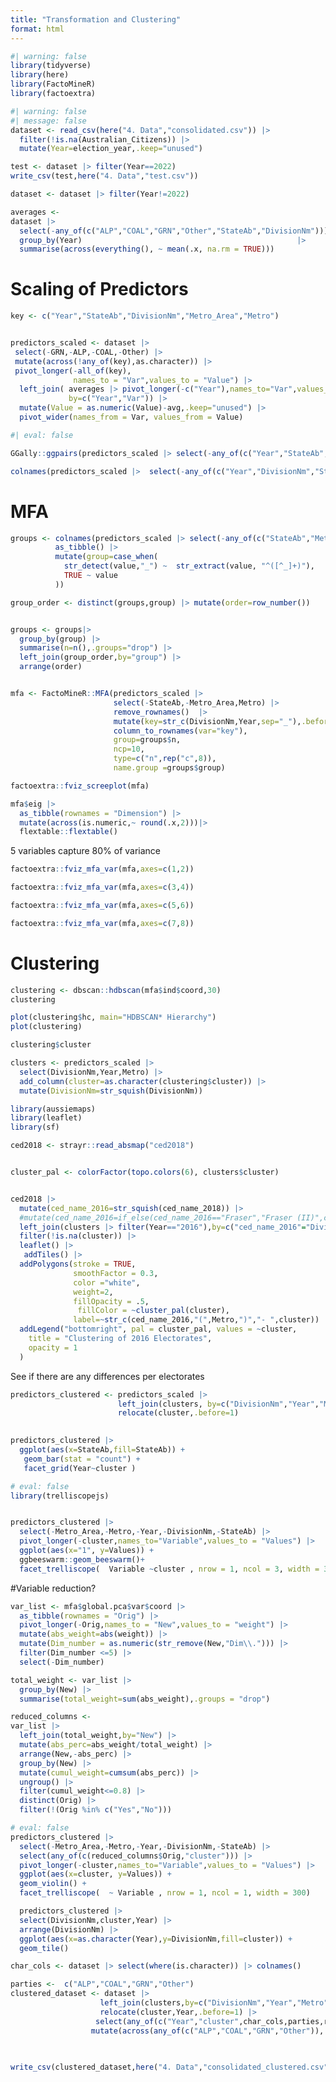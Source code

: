 ```yaml
---
title: "Transformation and Clustering"
format: html
---
```



```r
#| warning: false
library(tidyverse)
library(here)
library(FactoMineR)
library(factoextra)
```


```r
#| warning: false
#| message: false
dataset <- read_csv(here("4. Data","consolidated.csv")) |>
  filter(!is.na(Australian_Citizens)) |>
  mutate(Year=election_year,.keep="unused")

test <- dataset |> filter(Year==2022)
write_csv(test,here("4. Data","test.csv"))

dataset <- dataset |> filter(Year!=2022)

averages <- 
dataset |>
  select(-any_of(c("ALP","COAL","GRN","Other","StateAb","DivisionNm"))) |>
  group_by(Year)                                                |>
  summarise(across(everything(), ~ mean(.x, na.rm = TRUE)))     

```

# Scaling of Predictors

```r

key <- c("Year","StateAb","DivisionNm","Metro_Area","Metro")


predictors_scaled <- dataset |>
 select(-GRN,-ALP,-COAL,-Other) |>
 mutate(across(!any_of(key),as.character)) |>
 pivot_longer(-all_of(key),
              names_to = "Var",values_to = "Value") |>
  left_join( averages |> pivot_longer(-c("Year"),names_to="Var",values_to="avg"),
             by=c("Year","Var")) |>
  mutate(Value = as.numeric(Value)-avg,.keep="unused") |>
  pivot_wider(names_from = Var, values_from = Value)


```

```r
#| eval: false

GGally::ggpairs(predictors_scaled |> select(-any_of(c("Year","StateAb","DivisionNm"))))

```



```r
colnames(predictors_scaled |>  select(-any_of(c("Year","DivisionNm","StateAb"))))
```

# MFA

```r

groups <- colnames(predictors_scaled |> select(-any_of(c("StateAb","Metro_Area","DivisionNm","Year")))) |>
          as_tibble() |>
          mutate(group=case_when(
            str_detect(value,"_") ~  str_extract(value, "^([^_]+)"),
            TRUE ~ value
          )) 

group_order <- distinct(groups,group) |> mutate(order=row_number())


groups <- groups|>
  group_by(group) |>
  summarise(n=n(),.groups="drop") |>
  left_join(group_order,by="group") |>
  arrange(order)


mfa <- FactoMineR::MFA(predictors_scaled |> 
                       select(-StateAb,-Metro_Area,Metro) |>
                       remove_rownames()  |>
                       mutate(key=str_c(DivisionNm,Year,sep="_"),.before=1,.keep="unused") |>
                       column_to_rownames(var="key"),
                       group=groups$n,
                       ncp=10,
                       type=c("n",rep("c",8)),
                       name.group =groups$group)
```

```r
factoextra::fviz_screeplot(mfa)
```

```r
mfa$eig |> 
  as_tibble(rownames = "Dimension") |>
  mutate(across(is.numeric,~ round(.x,2)))|> 
  flextable::flextable()
```

5 variables capture 80% of variance

```r
factoextra::fviz_mfa_var(mfa,axes=c(1,2))
```

```r
factoextra::fviz_mfa_var(mfa,axes=c(3,4))
```

```r
factoextra::fviz_mfa_var(mfa,axes=c(5,6))
```


```r
factoextra::fviz_mfa_var(mfa,axes=c(7,8))

```

# Clustering


```r
clustering <- dbscan::hdbscan(mfa$ind$coord,30)
clustering
```
```r
plot(clustering$hc, main="HDBSCAN* Hierarchy")
plot(clustering)

```


```r
clustering$cluster
```



```r
clusters <- predictors_scaled |>
  select(DivisionNm,Year,Metro) |>
  add_column(cluster=as.character(clustering$cluster)) |>
  mutate(DivisionNm=str_squish(DivisionNm))
```


```r
library(aussiemaps)
library(leaflet)
library(sf)

ced2018 <- strayr::read_absmap("ced2018") 


cluster_pal <- colorFactor(topo.colors(6), clusters$cluster)


ced2018 |>
  mutate(ced_name_2016=str_squish(ced_name_2018)) |>
  #mutate(ced_name_2016=if_else(ced_name_2016=="Fraser","Fraser (II)",ced_name_2021)) |>
  left_join(clusters |> filter(Year=="2016"),by=c("ced_name_2016"="DivisionNm")) |>
  filter(!is.na(cluster)) |>
  leaflet() |>
   addTiles() |>
  addPolygons(stroke = TRUE,
              smoothFactor = 0.3, 
              color ="white",
              weight=2,
              fillOpacity = .5,
               fillColor = ~cluster_pal(cluster),
              label=~str_c(ced_name_2016,"(",Metro,")","- ",cluster)) |>
  addLegend("bottomright", pal = cluster_pal, values = ~cluster,
    title = "Clustering of 2016 Electorates",
    opacity = 1
  )

```


See if there are any differences per electorates

```r

predictors_clustered <- predictors_scaled |>
                        left_join(clusters, by=c("DivisionNm","Year","Metro")) |>
                        relocate(cluster,.before=1)
  

predictors_clustered |>
  ggplot(aes(x=StateAb,fill=StateAb)) +
   geom_bar(stat = "count") +
   facet_grid(Year~cluster )

```


```r
# eval: false
library(trelliscopejs)


predictors_clustered |>
  select(-Metro_Area,-Metro,-Year,-DivisionNm,-StateAb) |>
  pivot_longer(-cluster,names_to="Variable",values_to = "Values") |>
  ggplot(aes(x="1", y=Values)) +
  ggbeeswarm::geom_beeswarm()+
  facet_trelliscope(  Variable ~cluster , nrow = 1, ncol = 3, width = 300)

```


#Variable reduction?

```r
var_list <- mfa$global.pca$var$coord |> 
  as_tibble(rownames = "Orig") |>
  pivot_longer(-Orig,names_to = "New",values_to = "weight") |>
  mutate(abs_weight=abs(weight)) |>
  mutate(Dim_number = as.numeric(str_remove(New,"Dim\\."))) |>
  filter(Dim_number <=5) |>
  select(-Dim_number)

total_weight <- var_list |>
  group_by(New) |>
  summarise(total_weight=sum(abs_weight),.groups = "drop")

reduced_columns <-
var_list |>
  left_join(total_weight,by="New") |>
  mutate(abs_perc=abs_weight/total_weight) |>
  arrange(New,-abs_perc) |>
  group_by(New) |>
  mutate(cumul_weight=cumsum(abs_perc)) |>
  ungroup() |>
  filter(cumul_weight<=0.8) |> 
  distinct(Orig) |>
  filter(!(Orig %in% c("Yes","No")))

```


```r
# eval: false
predictors_clustered |>
  select(-Metro_Area,-Metro,-Year,-DivisionNm,-StateAb) |>
  select(any_of(c(reduced_columns$Orig,"cluster"))) |>
  pivot_longer(-cluster,names_to="Variable",values_to = "Values") |>
  ggplot(aes(x=cluster, y=Values)) +
  geom_violin() +
  facet_trelliscope(  ~ Variable , nrow = 1, ncol = 1, width = 300)


```



```r
  predictors_clustered |>
  select(DivisionNm,cluster,Year) |>
  arrange(DivisionNm) |>
  ggplot(aes(x=as.character(Year),y=DivisionNm,fill=cluster)) +
  geom_tile()
```


```r

char_cols <- dataset |> select(where(is.character)) |> colnames()

parties <-  c("ALP","COAL","GRN","Other")
clustered_dataset <- dataset |>
                    left_join(clusters,by=c("DivisionNm","Year","Metro")) |>
                    relocate(cluster,Year,.before=1) |>
                   select(any_of(c("Year","cluster",char_cols,parties,reduced_columns$Orig))) |>
                  mutate(across(any_of(c("ALP","COAL","GRN","Other")), ~replace_na(.x,0)))
  
  

write_csv(clustered_dataset,here("4. Data","consolidated_clustered.csv"))
```

